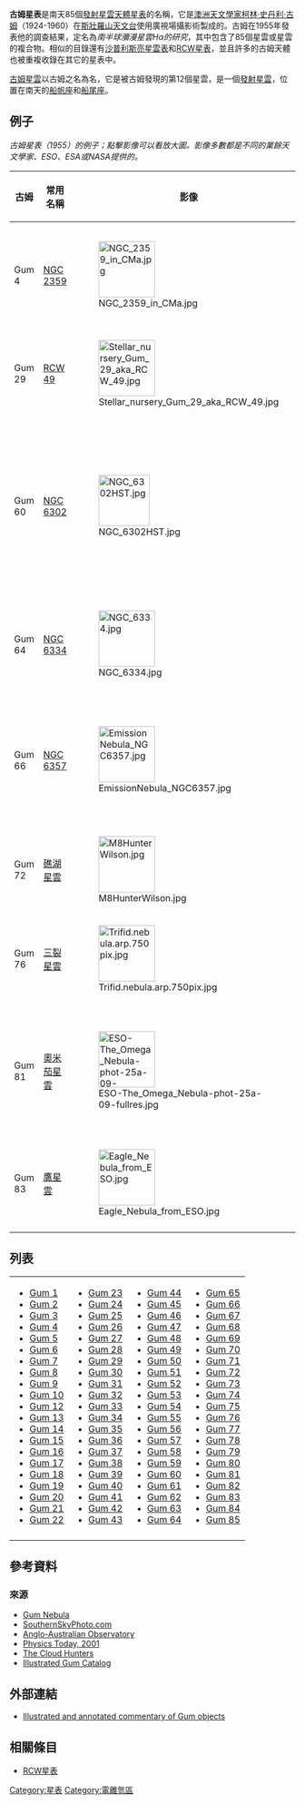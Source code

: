 '''古姆星表'''是南天85個[[發射星雲|發射星雲]][[星表|天體星表]]的名稱，它是[[澳洲|澳洲]][[天文學家|天文學家]][[柯林·史丹利·古姆|柯林·史丹利·古姆]]（1924-1960）在[[斯壯羅山天文台|斯壯羅山天文台]]使用廣視場攝影術製成的。古姆在1955年發表他的調查結果，定名為''南半球瀰漫星雲Hα的研究''，其中包含了85個星雲或星雲的複合物。相似的目錄還有[[沙普利斯亮星雲表|沙普利斯亮星雲表]]和[[RCW星表|RCW星表]]，並且許多的古姆天體也被重複收錄在其它的星表中。

[[古姆星雲|古姆星雲]]以古姆之名為名，它是被古姆發現的第12個星雲，是一個[[發射星雲|發射星雲]]，位置在南天的[[船帆座|船帆座]]和[[船尾座|船尾座]]。

== 例子 ==
''古姆星表（1955）的例子；點擊影像可以看放大圖。影像多數都是不同的業餘天文學家、ESO、ESA或NASA提供的。''

{| class="wikitable sortable" style="font-size:94%;"
|-
! 古姆 || 常用名稱 || 影像 || 名稱和別號
|-
|Gum 4 || [[NGC_2359|NGC 2359]]  || [[Image:NGC_2359_in_CMa.jpg|99px]] || 雷神的頭盔（Thor's Helmet）, Gum 4, Sharpless 298, NGC 2359
|-
|Gum 29 || [[RCW_49|RCW 49]]    || [[File:Stellar_nursery_Gum_29_aka_RCW_49.jpg|99px]] || Gum 29, RCW 49
|-
|Gum 60 || [[NGC_6302|NGC 6302]] || [[File:NGC_6302HST.jpg|90px]] || Sh2-6, NGC 6302, Bug Nebula,
PK 349+01 1,蝴蝶星雲（Butterfly Nebula）, [[RCW|RCW]] 124, [[Gum|Gum]] 60, [[Caldwell|Caldwell]] 69
|-
|Gum 64  || [[NGC_6334|NGC 6334]]  || [[File:NGC_6334.jpg|99px]]  ||ESO 392-EN 009, Sharpless 8, RCW 127, Gum 64, NGC 6334
|-
|Gum 66 || [[NGC_6357|NGC 6357]] || [[File:EmissionNebula_NGC6357.jpg|99px]] || Sh2-11, NGC 6357, RCW 131, Gum 66,戰爭與和平星雲（War and Peace Nebula）
|-
|Gum 72 || [[礁湖星雲|礁湖星雲]] || [[File:M8HunterWilson.jpg|99px]] || Sh2 25, RCW 146, Gum 72, Messier 8
|-
|Gum 76 || [[三裂星雲|三裂星雲]]|| [[File:Trifid.nebula.arp.750pix.jpg|99px]] || Sh2 30, M20, NGC 6514, RCW 147, Gum 76
|-
| Gum 81 || [[M17|奧米茄星雲]] || [[File:ESO-The_Omega_Nebula-phot-25a-09-fullres.jpg|99px]] || Omega Nebula, M17, NGC 6618, Swan Nebula, Sharpless 45, RCW 160, Gum 81
|-
|Gum 83 || [[M16|鷹星雲]] || [[File:Eagle_Nebula_from_ESO.jpg|99px]]   || Sh2 49, Messier 16, NGC 6611, RCW 165, Gum 83
|-
|}
{{Expand section|date=August 2009}}

== 列表 ==
{|style="width:90%;"
|-
|
*[[Gum_1|Gum 1]]
*[[Gum_2|Gum 2]]
*[[Gum_3|Gum 3]]
*[[NGC_2359|Gum 4]]
*[[Gum_5|Gum 5]]
*[[Gum_6|Gum 6]]
*[[Gum_7|Gum 7]]
*[[Gum_8|Gum 8]]
*[[Gum_9|Gum 9]]
*[[Gum_10|Gum 10]]
*[[古姆星雲|Gum 12]]
*[[Gum_13|Gum 13]]
*[[Gum_14|Gum 14]]
*[[Gum_15|Gum 15]]
*[[Gum_16|Gum 16]]
*[[Gum_17|Gum 17]]
*[[Gum_18|Gum 18]]
*[[Gum_19|Gum 19]]
*[[Gum_20|Gum 20]]
*[[Gum_21|Gum 21]]
*[[Gum_22|Gum 22]]
|
*[[Gum_23|Gum 23]]
*[[Gum_24|Gum 24]]
*[[Gum_25|Gum 25]]
*[[Gum_26|Gum 26]]
*[[Gum_27|Gum 27]]
*[[Gum_28|Gum 28]]
*[[RCW_49|Gum 29]]
*[[Gum_30|Gum 30]]
*[[Gum_31|Gum 31]]
*[[Gum_32|Gum 32]]
*[[Gum_33|Gum 33]]
*[[Gum_34|Gum 34]]
*[[Gum_35|Gum 35]]
*[[Gum_36|Gum 36]]
*[[Gum_37|Gum 37]]
*[[Gum_38|Gum 38]]
*[[Gum_39|Gum 39]]
*[[Gum_40|Gum 40]]
*[[Gum_41|Gum 41]]
*[[Gum_42|Gum 42]]
*[[Gum_43|Gum 43]]
|
*[[Gum_44|Gum 44]]
*[[Gum_45|Gum 45]]
*[[Gum_46|Gum 46]]
*[[NGC_5189|Gum 47]]
*[[Gum_48|Gum 48]]
*[[Gum_49|Gum 49]]
*[[Gum_50|Gum 50]]
*[[Gum_51|Gum 51]]
*[[Gum_52|Gum 52]]
*[[Gum_53|Gum 53]]
*[[Gum_54|Gum 54]]
*[[Gum_55|Gum 55]]
*[[IC_4628|Gum 56]]
*[[Gum_57|Gum 57]]
*[[Gum_58|Gum 58]]
*[[Gum_59|Gum 59]]
*[[NGC_6302|Gum 60]]
*[[Gum_61|Gum 61]]
*[[Gum_62|Gum 62]]
*[[Gum_63|Gum 63]]
*[[NGC_6334|Gum 64]]
|
*[[Gum_65|Gum 65]]
*[[NGC_6357|Gum 66]]
*[[Gum_67|Gum 67]]
*[[Gum_68|Gum 68]]
*[[Gum_69|Gum 69]]
*[[Gum_70|Gum 70]]
*[[Gum_71|Gum 71]]
*[[M8|Gum 72]]
*[[Gum_73|Gum 73]]
*[[Gum_74|Gum 74]]
*[[Gum_75|Gum 75]]
*[[M20|Gum 76]]
*[[Gum_77|Gum 77]]
*[[Gum_78|Gum 78]]
*[[Gum_79|Gum 79]]
*[[Gum_80|Gum 80]]
*[[M17|Gum 81]]
*[[Gum_82|Gum 82]]
*[[鷹星雲|Gum 83]]
*[[Sh2-54|Gum 84]]
*[[Sh2-54|Gum 85]]
|-
|}

== 參考資料 ==
{{reflist}}

=== 來源 ===
*[http://www.daviddarling.info/encyclopedia/G/Gum_Nebula.html Gum Nebula]{{Wayback|url=http://www.daviddarling.info/encyclopedia/G/Gum_Nebula.html |date=20110816191632 }}
*[http://www.southernskyphoto.com/southern_sky/gum_nebula.htm SouthernSkyPhoto.com]{{Wayback|url=http://www.southernskyphoto.com/southern_sky/gum_nebula.htm |date=20100201000553 }}
*[https://web.archive.org/web/20060217141224/http://www.ast.cam.ac.uk/AAO/images/captions/aat105.html Anglo-Australian Observatory]
*[https://web.archive.org/web/20010727041925/http://physicstoday.org/pt/vol-54/iss-6/p75.html Physics Today, 2001]
*[http://galaxymap.org/drupal/node/33 The Cloud Hunters]{{WebCite|url=https://www.webcitation.org/6E07lxk8W?url=http://galaxymap.org/drupal/node/33 |date=20130128051919 |dateformat=iso }}
*[http://galaxymap.org/cgi-bin/gum.py?s=1 Illustrated Gum Catalog]{{Wayback|url=http://galaxymap.org/cgi-bin/gum.py?s=1 |date=20130716142645 }}

== 外部連結 ==
*[http://galaxymap.org/cgi-bin/gum.py?s=1 Illustrated and annotated commentary of Gum objects]{{Wayback|url=http://galaxymap.org/cgi-bin/gum.py?s=1 |date=20130716142645 }}

== 相關條目 ==
* [[RCW星表|RCW星表]]

{{Gum catalogue}}

[[Category:星表|Category:星表]]
[[Category:電離氫區|Category:電離氫區]]